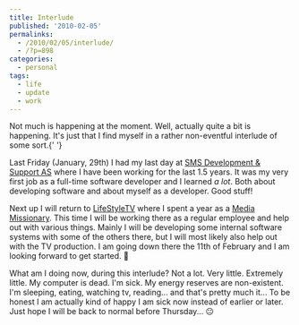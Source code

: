 ```yaml
---
title: Interlude
published: '2010-02-05'
permalinks:
  - /2010/02/05/interlude/
  - /?p=898
categories:
  - personal
tags:
  - life
  - update
  - work
---
```


Not much is happening at the moment. Well, actually quite a bit is happening. It's
just that I find myself in a rather non-eventful interlude of some sort.{' '}

Last Friday (January, 29th) I had my last day at <a href="http://www.smsdev.no/">SMS Development & Support AS</a> where I have been working for the last 1.5 years. It was my very first job as a full-time software developer and I learned <em>a lot</em>. Both about developing software and about myself as a developer. Good stuff!

Next up I will return to <a href="http://lifestyletv.se/home/">LifeStyleTV</a> where I spent a year as a <a href="http://mediamissionary.se/">Media Missionary</a>. This time I will be working there as a regular employee and help out with various things. Mainly I will be developing some internal software systems with some of the others there, but I will most likely also help out with the TV production. I am going down there the 11th of February and I am looking forward to get started. 🙂

What am I doing now, during this interlude? Not a lot. Very little. Extremely little. My computer is dead. I'm sick. My energy reserves are non-existent. I'm sleeping, eating, watching tv, reading... and that's pretty much it... To be honest I am actually kind of happy I am sick now instead of earlier or later. Just hope I will be back to normal before Thursday... 😐
